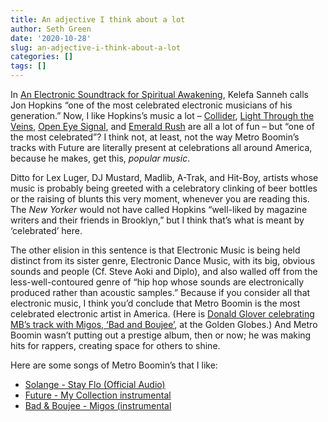 ```yaml
---
title: An adjective I think about a lot
author: Seth Green
date: '2020-10-28'
slug: an-adjective-i-think-about-a-lot
categories: []
tags: []
---
```


In [An Electronic Soundtrack for Spiritual Awakening](https://www.newyorker.com/magazine/2018/04/30/an-electronic-soundtrack-for-spiritual-awakening), Kelefa Sanneh calls Jon Hopkins "one of the most celebrated electronic musicians of his generation."  Now, I like Hopkins's music a lot -- [Collider](https://www.youtube.com/watch?v=8XtqUOegCv8), [Light Through the Veins](https://www.youtube.com/watch?v=1H3pA4X-mhA), [Open Eye Signal](https://www.youtube.com/watch?v=Q04ILDXe3QE), and [Emerald Rush](https://www.youtube.com/watch?v=4sk0uDbM5lc) are all a lot of fun  --  but "one of the most celebrated"? I think not, at least, not the way Metro Boomin's tracks with Future are literally present at celebrations all around America, because he makes, get this, _popular music_. 

Ditto for Lex Luger, DJ Mustard, Madlib, A-Trak, and Hit-Boy, artists whose music is probably being greeted with a celebratory clinking of beer bottles or the raising of blunts this very moment, whenever you are reading this. The _New Yorker_ would not have called Hopkins "well-liked by magazine writers and their friends in Brooklyn," but I think that's what is meant by 'celebrated' here. 

The other elision in this sentence is that Electronic Music is being held distinct from its sister genre, Electronic Dance Music, with its big, obvious sounds and people (Cf. Steve Aoki and Diplo), and also walled off from the less-well-contoured genre of "hip hop whose sounds are electronically produced rather than acoustic samples." Because if you consider all that electronic music, I think you'd conclude that Metro Boomin is the most celebrated electronic artist in America. (Here is [Donald Glover celebrating MB's track with Migos, 'Bad and Boujee'](https://www.youtube.com/watch?v=QxJ3nVjRZHE), at the Golden Globes.) And Metro Boomin wasn't putting out a prestige album, then or now; he was making hits for rappers, creating space for others to shine.

Here are some songs of Metro Boomin's that I like:

* [Solange - Stay Flo (Official Audio)](https://www.youtube.com/watch?v=_W14wK4QGh4)
* [Future - My Collection instrumental](https://www.youtube.com/watch?v=bCRWyDBSBBk)
* [Bad & Boujee - Migos (instrumental](https://www.youtube.com/watch?v=LvockvKVxpc)
